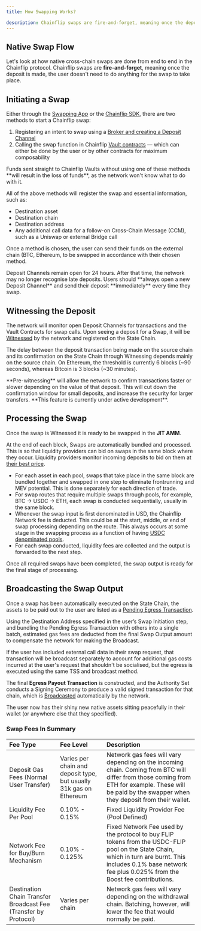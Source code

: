 ```yaml
---
title: How Swapping Works?

description: Chainflip swaps are fire-and-forget, meaning once the deposit is made, the user doesn't need to do anything for the swap to take place.
---
```



## Native Swap Flow

Let's look at how native cross-chain swaps are done from end to end in the Chainflip protocol. Chainflip swaps are **fire-and-forget**, meaning once the deposit is made, the user doesn't need to do anything for the swap to take place.

## Initiating a Swap

Either through the [Swapping App](https://swap-perseverance.chainflip.io/) or the [Chainflip SDK](/brokers/javascript-sdk), there are two methods to start a Chainflip swap:

1. Registering an intent to swap using a [Broker and creating a Deposit Channel](/brokers/broker-deposit-channels-swaps#deposit-channels)
2. Calling the swap function in Chainflip [Vault contracts](/brokers/broker-vault-swaps) — which can either be done by the user or by other contracts for maximum composability

<Callout type="warning">
  Funds sent straight to Chainflip Vaults without using one of these methods
  **will result in the loss of funds**, as the network won't know what to do
  with it.
</Callout>

All of the above methods will register the swap and essential information, such as:

- Destination asset
- Destination chain
- Destination address
- Any additional call data for a follow-on Cross-Chain Message (CCM), such as a Uniswap or external Bridge call

Once a method is chosen, the user can send their funds on the external chain (BTC, Ethereum, to be swapped in accordance with their chosen method.

<Callout type="info">
  Deposit Channels remain open for 24 hours. After that time, the network may no
  longer recognise late deposits. Users should **always open a new Deposit
  Channel** and send their deposit **immediately** every time they swap.
</Callout>

## Witnessing the Deposit

The network will monitor open Deposit Channels for transactions and the Vault Contracts for swap calls. Upon seeing a deposit for a Swap, it will be [Witnessed](/protocol/ingress-witnessing-deposits#witnessing) by the network and registered on the State Chain.

The delay between the deposit transaction being made on the source chain and its confirmation on the State Chain through Witnessing depends mainly on the source chain. On Ethereum, the threshold is currently 6 blocks (\~90 seconds), whereas Bitcoin is 3 blocks (\~30 minutes).

<Callout type="info">
  **Pre-witnessing** will allow the network to confirm transactions faster or
  slower depending on the value of that deposit. This will cut down the
  confirmation window for small deposits, and increase the security for larger
  transfers. **This feature is currently under active development**.
</Callout>

## Processing the Swap

Once the swap is Witnessed it is ready to be swapped in the **JIT AMM**.

At the end of each block, Swaps are automatically bundled and processed. This is so that liquidity providers can bid on swaps in the same block where they occur. Liquidity providers monitor incoming deposits to bid on them at [their best price](/protocol/just-in-time-amm-protocol).

- For each asset in each pool, swaps that take place in the same block are bundled together and swapped in one step to eliminate frontrunning and MEV potential. This is done separately for each direction of trade.
- For swap routes that require multiple swaps through pools, for example, BTC -> USDC -> ETH, each swap is conducted sequentially, usually in the same block.
- Whenever the swap input is first denominated in USD, the Chainflip Network fee is deducted. This could be at the start, middle, or end of swap processing depending on the route. This always occurs at some stage in the swapping process as a function of having [USDC denominated pools](/protocol/usdusdc-denominated-pools "mention").
- For each swap conducted, liquidity fees are collected and the output is forwarded to the next step.

Once all required swaps have been completed, the swap output is ready for the final stage of processing.

## Broadcasting the Swap Output

Once a swap has been automatically executed on the State Chain, the assets to be paid out to the user are listed as a [Pending Egress Transaction](/protocol/egress-broadcasting-funds).

Using the Destination Address specified in the user’s Swap Initiation step, and bundling the Pending Egress Transaction with others into a single batch, estimated gas fees are deducted from the final Swap Output amount to compensate the network for making the Broadcast.

If the user has included external call data in their swap request, that transaction will be broadcast separately to account for additional gas costs incurred at the user's request that shouldn't be socialised, but the egress is executed using the same TSS and broadcast method.

The final **Egress Payout Transaction** is constructed, and the Authority Set conducts a Signing Ceremony to produce a valid signed transaction for that chain, which is [Broadcasted](/protocol/egress-broadcasting-funds#broadcasting) automatically by the network.

The user now has their shiny new native assets sitting peacefully in their wallet (or anywhere else that they specified).

### Swap Fees In Summary

| Fee Type                                                        | Fee Level                                                          | Description                                                                                                                                                                                                      |
| :-------------------------------------------------------------- | :----------------------------------------------------------------- | :--------------------------------------------------------------------------------------------------------------------------------------------------------------------------------------------------------------- |
| Deposit Gas Fees (Normal User Transfer)                         | Varies per chain and deposit type, but usually 31k gas on Ethereum | Network gas fees will vary depending on the incoming chain. Coming from BTC will differ from those coming from ETH for example. These will be paid by the swapper when they deposit from their wallet.           |
| Liquidity Fee Per Pool                                          | 0.10% - 0.15%                                                      | Fixed Liquidity Provider Fee (Pool Defined)                                                                                                                                                                      |
| Network Fee for Buy/Burn Mechanism                              | 0.10% - 0.125%                                                     | Fixed Network Fee used by the protocol to buy FLIP tokens from the USDC-FLIP pool on the State Chain, which in turn are burnt. This includes 0.1% base network fee plus 0.025% from the Boost fee contributions. |
| Destination Chain Transfer Broadcast Fee (Transfer by Protocol) | Varies per chain                                                   | Network gas fees will vary depending on the withdrawal chain. Batching, however, will lower the fee that would normally be paid.                                                                                 |
